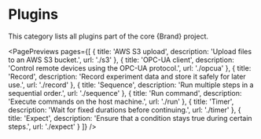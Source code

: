 


# Plugins

This category lists all plugins part of the core {Brand} project.

<PagePreviews pages={[
  { title: 'AWS S3 upload',
    description: 'Upload files to an AWS S3 bucket.',
    url: './s3' },
  { title: 'OPC-UA client',
    description: 'Control remote devices using the OPC-UA protocol.',
    url: './opcua' },
  { title: 'Record',
    description: 'Record experiment data and store it safely for later use.',
    url: './record' },
  { title: 'Sequence',
    description: 'Run multiple steps in a sequential order.',
    url: './sequence' },
  { title: 'Run command',
    description: 'Execute commands on the host machine.',
    url: './run' },
  { title: 'Timer',
    description: 'Wait for fixed durations before continuing.',
    url: './timer' },
  { title: 'Expect',
    description: 'Ensure that a condition stays true during certain steps.',
    url: './expect' }
]} />
